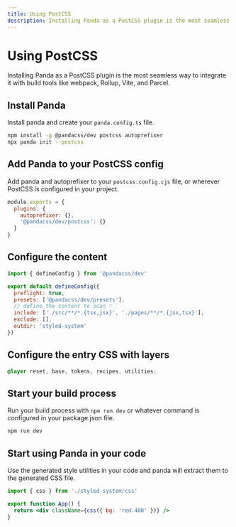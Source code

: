 ```yaml
---
title: Using PostCSS
description: Installing Panda as a PostCSS plugin is the most seamless way to integrate it with build tools like webpack, Rollup, Vite, and Parcel.
---
```


# Using PostCSS

Installing Panda as a PostCSS plugin is the most seamless way to integrate it with build tools like webpack, Rollup,
Vite, and Parcel.

## Install Panda

Install panda and create your `panda.config.ts` file.

```bash
npm install -g @pandacss/dev postcss autoprefixer
npx panda init --postcss
```

## Add Panda to your PostCSS config

Add panda and autoprefixer to your `postcss.config.cjs` file, or wherever PostCSS is configured in your project.

```js
module.exports = {
  plugins: {
    autoprefixer: {},
    '@pandacss/dev/postcss': {}
  }
}
```

## Configure the content

```js {3}
import { defineConfig } from '@pandacss/dev'

export default defineConfig({
  preflight: true,
  presets: ['@pandacss/dev/presets'],
  // define the content to scan 👇🏻
  include: ['./src/**/*.{tsx,jsx}', './pages/**/*.{jsx,tsx}'],
  exclude: [],
  outdir: 'styled-system'
})
```

## Configure the entry CSS with layers

```css
@layer reset, base, tokens, recipes, utilities;
```

## Start your build process

Run your build process with `npm run dev` or whatever command is configured in your package.json file.

```bash
npm run dev
```

## Start using Panda in your code

Use the generated style utilities in your code and panda will extract them to the generated CSS file.

```jsx
import { css } from './styled-system/css'

export function App() {
  return <div className={css({ bg: 'red.400' })} />
}
```
